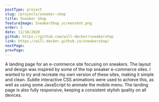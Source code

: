 ```yaml
---
postType: project
slug: /projects/sneaker-shop
title: Sneaker Shop
featureImage: SneakerShop_screenshot.png
order: 5
date: 11/18/2020
github: https://github.com/will-decker/sneakershop
link: https://will-decker.github.io/sneakershop/
nextPage:
prevPage:
---
```


A landing page for an e-commerce site focusing on sneakers. The layout and design was inspired by some of the top sneaker e-commerce sites. I wanted to try and recreate my own version of these sites, making it simple and clean. Subtle interactive CSS animations were used to achieve this, as well as using some JavaScript to animate the mobile menu. The landing page is also fully responsive, keeping a consistent stylish quality on all devices.
